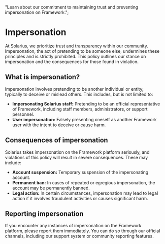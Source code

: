   "Learn about our commitment to maintaining trust and preventing impersonation on Framework.";

# Impersonation

At Solarius, we prioritize trust and transparency within our community. Impersonation, the act of pretending to be someone else, undermines these principles and is strictly prohibited. This policy outlines our stance on impersonation and the consequences for those found in violation.

## What is impersonation?

Impersonation involves pretending to be another individual or entity, typically to deceive or mislead others. This includes, but is not limited to:

- **Impersonating Solarius staff:** Pretending to be an official representative of Framework, including staff members, administrators, or support personnel.
- **User impersonation:** Falsely presenting oneself as another Framework user with the intent to deceive or cause harm.

## Consequences of impersonation

Solarius takes impersonation on the Framework platform seriously, and violations of this policy will result in severe consequences. These may include:

- **Account suspension:** Temporary suspension of the impersonating account.
- **Permanent ban:** In cases of repeated or egregious impersonation, the account may be permanently banned.
- **Legal action:** In certain circumstances, impersonation may lead to legal action if it involves fraudulent activities or causes significant harm.

## Reporting impersonation

If you encounter any instances of impersonation on the Framework platform, please report them immediately. You can do so through our official channels, including our support system or community reporting features.
